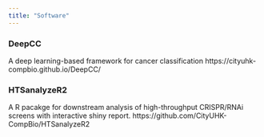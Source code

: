 ```yaml
---
title: "Software"
---
```


### DeepCC
A deep learning-based framework for cancer classification
https://cityuhk-compbio.github.io/DeepCC/

### HTSanalyzeR2
A R pacakge for downstream analysis of high-throughput CRISPR/RNAi screens with interactive shiny report.
https://github.com/CityUHK-CompBio/HTSanalyzeR2